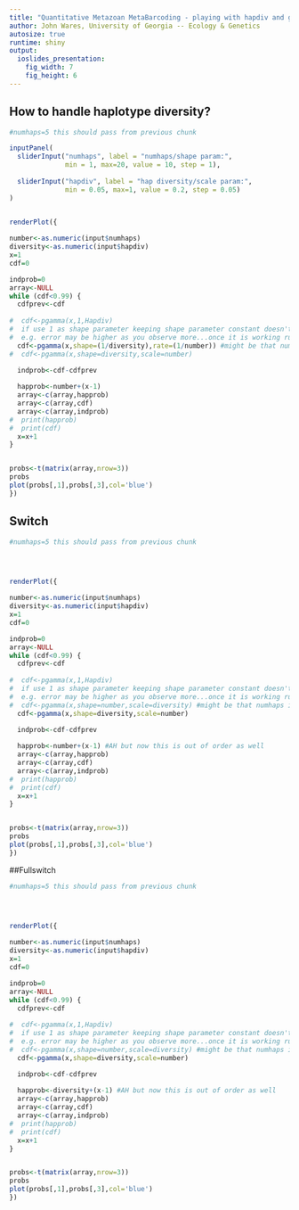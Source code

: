 ```yaml
---
title: "Quantitative Metazoan MetaBarcoding - playing with hapdiv and gamma"
author: John Wares, University of Georgia -- Ecology & Genetics
autosize: true
runtime: shiny
output: 
  ioslides_presentation:
    fig_width: 7
    fig_height: 6
---
```




## How to handle haplotype diversity?

```r
#numhaps=5 this should pass from previous chunk

inputPanel(
  sliderInput("numhaps", label = "numhaps/shape param:",
              min = 1, max=20, value = 10, step = 1),
  
  sliderInput("hapdiv", label = "hap diversity/scale param:",
              min = 0.05, max=1, value = 0.2, step = 0.05)
)


renderPlot({
  
number<-as.numeric(input$numhaps)  
diversity<-as.numeric(input$hapdiv)
x=1
cdf=0

indprob=0
array<-NULL
while (cdf<0.99) {
  cdfprev<-cdf
 
#  cdf<-pgamma(x,1,Hapdiv) 
#  if use 1 as shape parameter keeping shape parameter constant doesn't account for increased variance (?) as numhaps go up, 
#  e.g. error may be higher as you observe more...once it is working run it by somebody mathier.
  cdf<-pgamma(x,shape=(1/diversity),rate=(1/number)) #might be that numhaps is actually the shape parameter!!!! or: something else...non-gamma.
#  cdf<-pgamma(x,shape=diversity,scale=number)

  indprob<-cdf-cdfprev
  
  happrob<-number+(x-1)
  array<-c(array,happrob)
  array<-c(array,cdf)
  array<-c(array,indprob)
#  print(happrob)
#  print(cdf)
  x=x+1
}


probs<-t(matrix(array,nrow=3))
probs
plot(probs[,1],probs[,3],col='blue')
})
```

## Switch

```r
#numhaps=5 this should pass from previous chunk




renderPlot({
  
number<-as.numeric(input$numhaps)  
diversity<-as.numeric(input$hapdiv)
x=1
cdf=0

indprob=0
array<-NULL
while (cdf<0.99) {
  cdfprev<-cdf
  
#  cdf<-pgamma(x,1,Hapdiv) 
#  if use 1 as shape parameter keeping shape parameter constant doesn't account for increased variance (?) as numhaps go up, 
#  e.g. error may be higher as you observe more...once it is working run it by somebody mathier.
#  cdf<-pgamma(x,shape=number,scale=diversity) #might be that numhaps is actually the shape parameter!!!! or: something else...non-gamma.
  cdf<-pgamma(x,shape=diversity,scale=number)

  indprob<-cdf-cdfprev
  
  happrob<-number+(x-1) #AH but now this is out of order as well
  array<-c(array,happrob)
  array<-c(array,cdf)
  array<-c(array,indprob)
#  print(happrob)
#  print(cdf)
  x=x+1
}


probs<-t(matrix(array,nrow=3))
probs
plot(probs[,1],probs[,3],col='blue')
})
```

##Fullswitch

```r
#numhaps=5 this should pass from previous chunk




renderPlot({
  
number<-as.numeric(input$numhaps)  
diversity<-as.numeric(input$hapdiv)
x=1
cdf=0

indprob=0
array<-NULL
while (cdf<0.99) {
  cdfprev<-cdf
  
#  cdf<-pgamma(x,1,Hapdiv) 
#  if use 1 as shape parameter keeping shape parameter constant doesn't account for increased variance (?) as numhaps go up, 
#  e.g. error may be higher as you observe more...once it is working run it by somebody mathier.
#  cdf<-pgamma(x,shape=number,scale=diversity) #might be that numhaps is actually the shape parameter!!!! or: something else...non-gamma.
  cdf<-pgamma(x,shape=diversity,scale=number)

  indprob<-cdf-cdfprev
  
  happrob<-diversity+(x-1) #AH but now this is out of order as well
  array<-c(array,happrob)
  array<-c(array,cdf)
  array<-c(array,indprob)
#  print(happrob)
#  print(cdf)
  x=x+1
}


probs<-t(matrix(array,nrow=3))
probs
plot(probs[,1],probs[,3],col='blue')
})
```




